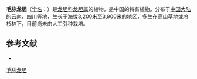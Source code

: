 {{Speciesbox
| name = 毛脉龙胆
| status = 
| status_system = 
| image =
| genus = Gentiana
| species = souliei
| authority = Franch.
}}

'''毛脉龙胆'''（[[学名|学名]]：{{lang|la|''Gentiana souliei''}}）是[[龙胆科|龙胆科]][[龙胆属|龙胆属]]的植物，是中国的特有植物。分布于[[中国大陆|中国大陆]]的[[云南|云南]]、[[四川|四川]]等地，生长于海拔3,200米至3,900米的地区，多生在高山草地或冷杉林下，目前尚未由人工引种栽培。

== 参考文献 ==
<div class="references-small">
* {{cite web| url =http://www.bioinfo.cn/db05/KmzwSpecies.php?action=view&id=8425| title =毛脉龙胆| work =《中国高等植物数据库全库》| publisher =中国科学院微生物研究所| author =昆明植物研究所| accessdate =2009-02-24| deadurl =yes| archiveurl =https://web.archive.org/web/20160305021704/http://www.bioinfo.cn/db05/KmzwSpecies.php?action=view&id=8425| archivedate =2016-03-05}}
</div>
{{Taxonbar|from=Q11128075}}

[[Category:龙胆属|毛脉龙胆]]


{{植物小作品}}